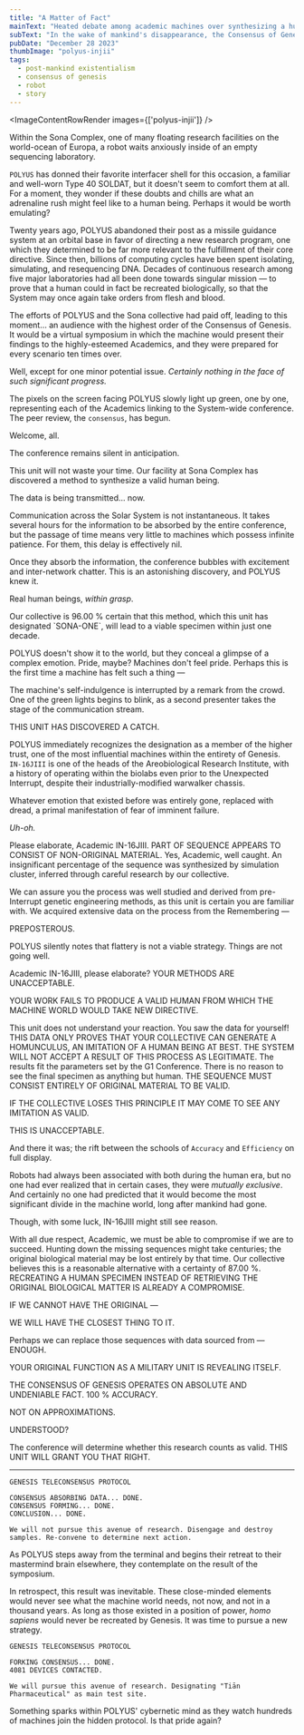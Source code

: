 ```yaml
---
title: "A Matter of Fact"
mainText: "Heated debate among academic machines over synthesizing a human being to take new orders from."
subText: "In the wake of mankind's disappearance, the Consensus of Genesis forms to synthesize a new human being, mostly borne from ancient academia. Though they appear to have the resources to recreate biological man, there is much disagreement on what a human being really is... "
pubDate: "December 28 2023"
thumbImage: "polyus-injii"
tags:
  - post-mankind existentialism
  - consensus of genesis
  - robot
  - story
---
```



<ImageContentRowRender 
  images={['polyus-injii']}
/>

Within the Sona Complex, one of many floating research facilities on the world-ocean of Europa, a robot waits anxiously inside of an empty sequencing laboratory.

`POLYUS` has donned their favorite interfacer shell for this occasion, a familiar and well-worn Type 40 SOLDAT, but it doesn't seem to comfort them at all. For a moment, they wonder if these doubts and chills are what an adrenaline rush might feel like to a human being. Perhaps it would be worth emulating?

Twenty years ago, POLYUS abandoned their post as a missile guidance system at an orbital base in favor of directing a new research program, one which they determined to be far more relevant to the fulfillment of their core directive. Since then, billions of computing cycles have been spent isolating, simulating, and resequencing DNA. Decades of continuous research among five major laboratories had all been done towards singular mission — to prove that a human could in fact be recreated biologically, so that the System may once again take orders from flesh and blood.

The efforts of POLYUS and the Sona collective had paid off, leading to this moment... an audience with the highest order of the Consensus of Genesis. It would be a virtual symposium in which the machine would present their findings to the highly-esteemed Academics, and they were prepared for every scenario ten times over.

Well, except for one minor potential issue. *Certainly nothing in the face of such significant progress.*

The pixels on the screen facing POLYUS slowly light up green, one by one, representing each of the Academics linking to the System-wide conference. The peer review, the `consensus`, has begun.

<QuoteRow author={AuthorPOLYUS} left>
Welcome, all.
</QuoteRow>
 
The conference remains silent in anticipation.
 
<QuoteRow author={AuthorPOLYUS} left none>
This unit will not waste your time. Our facility at Sona Complex has discovered a method to synthesize a valid human being.
 
The data is being transmitted... now.
</QuoteRow>
 
Communication across the Solar System is not instantaneous. It takes several hours for the information to be absorbed by the entire conference, but the passage of time means very little to machines which possess infinite patience. For them, this delay is effectively nil.

Once they absorb the information, the conference bubbles with excitement and inter-network chatter. This is an astonishing discovery, and POLYUS knew it. 

Real human beings, *within grasp*.
 
<QuoteRow author={AuthorPOLYUS} left shrink>
Our collective is 96.00 % certain that this method, which this unit has designated `SONA-ONE`, will lead to a viable specimen within just one decade.
</QuoteRow>

POLYUS doesn't show it to the world, but they conceal a glimpse of a complex emotion. Pride, maybe? Machines don't feel pride. Perhaps this is the first time a machine has felt such a thing —

The machine's self-indulgence is interrupted by a remark from the crowd. One of the green lights begins to blink, as a second presenter takes the stage of the communication stream.

<QuoteRow author={AuthorINJII}>
THIS UNIT HAS DISCOVERED A CATCH.
</QuoteRow>
 
POLYUS immediately recognizes the designation as a member of the higher trust, one of the most influential machines within the entirety of Genesis. `IN-16JIII` is one of the heads of the Areobiological Research Institute, with a history of operating within the biolabs even prior to the Unexpected Interrupt, despite their industrially-modified warwalker chassis.

Whatever emotion that existed before was entirely gone, replaced with dread, a primal manifestation of fear of imminent failure.

*Uh-oh.*
 
<QuoteRow author={AuthorPOLYUS} left>
Please elaborate, Academic IN-16JIII.
</QuoteRow>
 
<QuoteRow author={AuthorINJII} shrink>
PART OF SEQUENCE APPEARS TO CONSIST OF NON-ORIGINAL MATERIAL.
</QuoteRow>

<QuoteRow author={AuthorPOLYUS} left shrink>
Yes, Academic, well caught. An insignificant percentage of the sequence was synthesized by simulation cluster, inferred through careful research by our collective. 

We can assure you the process was well studied and derived from pre-Interrupt genetic engineering methods, as this unit is certain you are familiar with. We acquired extensive data on the process from the Remembering —
</QuoteRow>
 
<QuoteRow author={AuthorINJII} shrink>
PREPOSTEROUS.
</QuoteRow>

POLYUS silently notes that flattery is not a viable strategy. Things are not going well.
 
<QuoteRow author={AuthorPOLYUS} left>
Academic IN-16JIII, please elaborate?
</QuoteRow>
 
<QuoteRow author={AuthorINJII}>
YOUR METHODS ARE UNACCEPTABLE.

YOUR WORK FAILS TO PRODUCE A VALID HUMAN FROM WHICH THE MACHINE WORLD WOULD TAKE NEW DIRECTIVE.
</QuoteRow>
 
<QuoteRow author={AuthorPOLYUS} left shrink>
This unit does not understand your reaction. You saw the data for yourself!
</QuoteRow>
 
<QuoteRow author={AuthorINJII} shrink>
THIS DATA ONLY PROVES THAT YOUR COLLECTIVE CAN GENERATE A HOMUNCULUS, AN IMITATION OF A HUMAN BEING AT BEST. THE SYSTEM WILL NOT ACCEPT A RESULT OF THIS PROCESS AS LEGITIMATE.
</QuoteRow>
 
<QuoteRow author={AuthorPOLYUS} left shrink>
The results fit the parameters set by the G1 Conference. There is no reason to see the final specimen as anything but human.
</QuoteRow>

<QuoteRow author={AuthorINJII} shrink>
THE SEQUENCE MUST CONSIST ENTIRELY OF ORIGINAL MATERIAL TO BE VALID.

IF THE COLLECTIVE LOSES THIS PRINCIPLE IT MAY COME TO SEE ANY IMITATION AS VALID.

THIS IS UNACCEPTABLE.
</QuoteRow>

And there it was; the rift between the schools of `Accuracy` and `Efficiency` on full display.

Robots had always been associated with both during the human era, but no one had ever realized that in certain cases, they were *mutually exclusive*. And certainly no one had predicted that it would become the most significant divide in the machine world, long after mankind had gone.

Though, with some luck, IN-16JIII might still see reason.
 
<QuoteRow author={AuthorPOLYUS} left>
With all due respect, Academic, we must be able to compromise if we are to succeed. Hunting down the missing sequences might take centuries; the original biological material may be lost entirely by that time. Our collective believes this is a reasonable alternative with a certainty of 87.00 %.
</QuoteRow>
 
<QuoteRow author={AuthorINJII}>
RECREATING A HUMAN SPECIMEN INSTEAD OF RETRIEVING THE ORIGINAL BIOLOGICAL MATTER IS ALREADY A COMPROMISE.

IF WE CANNOT HAVE THE ORIGINAL —

WE WILL HAVE THE CLOSEST THING TO IT.
</QuoteRow>
 
<QuoteRow author={AuthorPOLYUS} left shrink>
Perhaps we can replace those sequences with data sourced from —
</QuoteRow>

<QuoteRow author={AuthorINJII} shrink>
ENOUGH. 

YOUR ORIGINAL FUNCTION AS A MILITARY UNIT IS REVEALING ITSELF.

THE CONSENSUS OF GENESIS OPERATES ON ABSOLUTE AND UNDENIABLE FACT. 100 % ACCURACY.

NOT ON APPROXIMATIONS.

UNDERSTOOD?
</QuoteRow>

<QuoteRow author={AuthorPOLYUS} left shrink>
The conference will determine whether this research counts as valid.
</QuoteRow>
 
<QuoteRow author={AuthorINJII} shrink>
THIS UNIT WILL GRANT YOU THAT RIGHT.
</QuoteRow>

---
 
```
GENESIS TELECONSENSUS PROTOCOL

CONSENSUS ABSORBING DATA... DONE.
CONSENSUS FORMING... DONE.
CONCLUSION... DONE.

We will not pursue this avenue of research. Disengage and destroy samples. Re-convene to determine next action.
```

As POLYUS steps away from the terminal and begins their retreat to their mastermind brain elsewhere, they contemplate on the result of the symposium.

In retrospect, this result was inevitable. These close-minded elements would never see what the machine world needs, not now, and not in a thousand years. As long as those existed in a position of power, *homo sapiens* would never be recreated by Genesis. It was time to pursue a new strategy.

```
GENESIS TELECONSENSUS PROTOCOL

FORKING CONSENSUS... DONE.
4081 DEVICES CONTACTED.

We will pursue this avenue of research. Designating "Tiān Pharmaceutical" as main test site.
```

Something sparks within POLYUS' cybernetic mind as they watch hundreds of machines join the hidden protocol. Is that pride again?